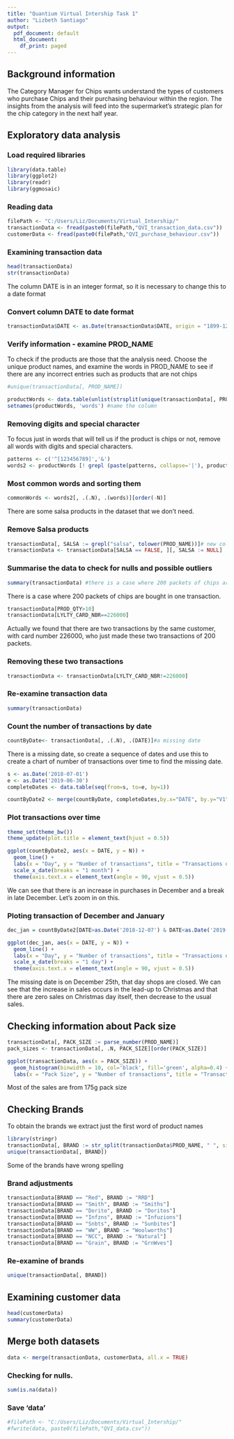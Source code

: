 ```yaml
---
title: "Quantium Virtual Intership Task 1"
author: "Lizbeth Santiago"
output:
  pdf_document: default
  html_document:
    df_print: paged
---
```


## Background information

The Category Manager for Chips wants understand the types of customers who purchase Chips and their purchasing behaviour within the region.
The insights from the analysis will feed into the supermarket’s strategic plan for the chip category in the next half year.

## Exploratory data analysis

### Load required libraries

```r
library(data.table)
library(ggplot2)
library(readr)
library(ggmosaic)
```

### Reading data

```r
filePath <- "C:/Users/Liz/Documents/Virtual_Intership/"
transactionData <- fread(paste0(filePath,"QVI_transaction_data.csv"))
customerData <- fread(paste0(filePath,"QVI_purchase_behaviour.csv"))
```


### Examining transaction data


```r
head(transactionData)
str(transactionData)
```

The column DATE is in an integer format, so it is necessary to change this to a date format

### Convert column DATE to date format

```r
transactionData$DATE <- as.Date(transactionData$DATE, origin = "1899-12-30")
```

### Verify information - examine PROD_NAME


To check if the products are those that the analysis need.
Choose the unique product names, and examine the words in PROD_NAME to see if there are any incorrect entries such as products that are not chips

```r
#unique(transactionData[, PROD_NAME])

productWords <- data.table(unlist(strsplit(unique(transactionData[, PROD_NAME]), " ")))
setnames(productWords, 'words') #name the column
```

### Removing digits and special character


To focus just in words that will tell us if the product is chips or not, remove all words with digits and special characters.

```r
patterns <- c('^[123456789]','&')
words2 <- productWords [! grepl (paste(patterns, collapse='|'), productWords$words),]
```

### Most common words and sorting them

```r
commonWords <- words2[, .(.N), .(words)][order(-N)]
```

There are some salsa products in the dataset that we don't need.

### Remove Salsa products

```r
transactionData[, SALSA := grepl("salsa", tolower(PROD_NAME))]# new column that marks a salsa product
transactionData <- transactionData[SALSA == FALSE, ][, SALSA := NULL]
```

### Summarise the data to check for nulls and possible outliers

```r
summary(transactionData) #there is a case where 200 packets of chips are bought in one transaction.
```

There is a case where 200 packets of chips are bought in one transaction.

```r
transactionData[PROD_QTY>10]
transactionData[LYLTY_CARD_NBR==226000]
```

Actually we found that there are two transactions by the same customer, with card number 226000, who just made these two transactions of 200 packets.

### Removing these two transactions

```r
transactionData <- transactionData[LYLTY_CARD_NBR!=226000]
```

### Re-examine transaction data

```r
summary(transactionData)
```

### Count the number of transactions by date

```r
countByDate<- transactionData[, .(.N), .(DATE)]#a missing date
```

There is a missing date, so create a sequence of dates and use this to create a chart of number of transactions over time to find the missing date.

```r
s <- as.Date('2018-07-01')
e <- as.Date('2019-06-30')
completeDates <- data.table(seq(from=s, to=e, by=1))

countByDate2 <- merge(countByDate, completeDates,by.x="DATE", by.y="V1", all=T)
```

### Plot transactions over time


```r
theme_set(theme_bw())
theme_update(plot.title = element_text(hjust = 0.5))

ggplot(countByDate2, aes(x = DATE, y = N)) +
  geom_line() +
  labs(x = "Day", y = "Number of transactions", title = "Transactions over time") +
  scale_x_date(breaks = "1 month") +
  theme(axis.text.x = element_text(angle = 90, vjust = 0.5))
```


We can see that there is an increase in purchases in December and a break in late December. Let's zoom in on this.

### Ploting transaction of December and January

```r
dec_jan = countByDate2[DATE>as.Date('2018-12-07') & DATE<as.Date('2019-01-07')]

ggplot(dec_jan, aes(x = DATE, y = N)) +
  geom_line() +
  labs(x = "Day", y = "Number of transactions", title = "Transactions over time") +
  scale_x_date(breaks = "1 day") +
  theme(axis.text.x = element_text(angle = 90, vjust = 0.5))

```

The missing date is on December 25th, that day shops are closed.
We can see that the increase in sales occurs in the lead-up to Christmas and that
there are zero sales on Christmas day itself, then decrease to the usual sales.

## Checking information about Pack size

```r
transactionData[, PACK_SIZE := parse_number(PROD_NAME)]
pack_sizes <- transactionData[, .N, PACK_SIZE][order(PACK_SIZE)]

ggplot(transactionData, aes(x = PACK_SIZE)) +
  geom_histogram(binwidth = 10, col='black', fill='green', alpha=0.4) +
  labs(x = "Pack Size", y = "Number of transactions", title = "Transactions by pack size")
```

Most of the sales are from 175g pack size

## Checking Brands

To obtain the brands we extract just the first word of product names

```r
library(stringr)
transactionData[, BRAND := str_split(transactionData$PROD_NAME, " ", simplify = TRUE)[,1] ] #First word
unique(transactionData[, BRAND])
```

Some of the brands have wrong spelling

### Brand adjustments

```r
transactionData[BRAND == "Red", BRAND := "RRD"]
transactionData[BRAND == "Smith", BRAND := "Smiths"]
transactionData[BRAND == "Dorito", BRAND := "Doritos"]
transactionData[BRAND == "Infzns", BRAND := "Infuzions"]
transactionData[BRAND == "Snbts", BRAND := "Sunbites"]
transactionData[BRAND == "WW", BRAND := "Woolworths"]
transactionData[BRAND == "NCC", BRAND := "Natural"]
transactionData[BRAND == "Grain", BRAND := "GrnWves"]
```

### Re-examine of brands

```r
unique(transactionData[, BRAND])
```

## Examining customer data

```r
head(customerData)
summary(customerData)
```

## Merge both datasets

```r
data <- merge(transactionData, customerData, all.x = TRUE)
```

### Checking for nulls.

```r
sum(is.na(data))
```

### Save 'data'

```r
#filePath <- "C:/Users/Liz/Documents/Virtual_Intership/"
#fwrite(data, paste0(filePath,"QVI_data.csv"))
```
